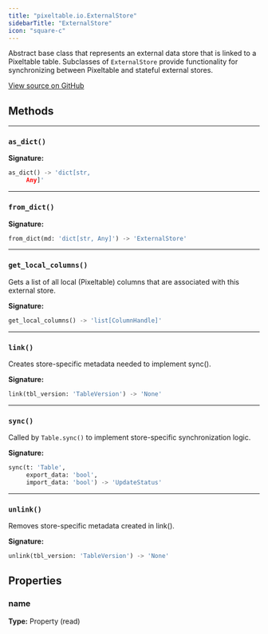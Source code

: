 ```yaml
---
title: "pixeltable.io.ExternalStore"
sidebarTitle: "ExternalStore"
icon: "square-c"
---
```


Abstract base class that represents an external data store that is linked to a Pixeltable table. Subclasses of `ExternalStore` provide functionality for synchronizing between Pixeltable and stateful external stores.


<a href="https://github.com/pixeltable/pixeltable/blob/main/pixeltable/io/external_store.py#L17" target="_blank">View source on GitHub</a>

## Methods


---

### `as_dict()`

**Signature:**

```python
as_dict() -> 'dict[str,
     Any]'
```


---

### `from_dict()`

**Signature:**

```python
from_dict(md: 'dict[str, Any]') -> 'ExternalStore'
```


---

### `get_local_columns()`

Gets a list of all local (Pixeltable) columns that are associated with this external store.


**Signature:**

```python
get_local_columns() -> 'list[ColumnHandle]'
```


---

### `link()`

Creates store-specific metadata needed to implement sync().


**Signature:**

```python
link(tbl_version: 'TableVersion') -> 'None'
```


---

### `sync()`

Called by `Table.sync()` to implement store-specific synchronization logic.


**Signature:**

```python
sync(t: 'Table',
     export_data: 'bool',
     import_data: 'bool') -> 'UpdateStatus'
```


---

### `unlink()`

Removes store-specific metadata created in link().


**Signature:**

```python
unlink(tbl_version: 'TableVersion') -> 'None'
```

## Properties

### name

**Type:** Property (read)

